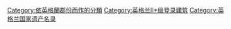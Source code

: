 
[[Category:依英格蘭郡份而作的分類|Category:依英格蘭郡份而作的分類]]
[[Category:英格兰II*级登录建筑|Category:英格兰II*级登录建筑]]
[[Category:英格兰国家遗产名录|Category:英格兰国家遗产名录]]
